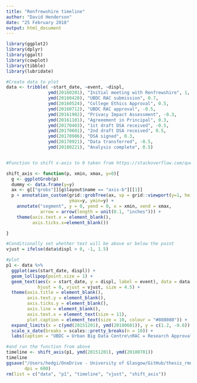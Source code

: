 ```yaml
---
title: "Renfrewshire timeline"
author: "David Henderson"
date: "25 February 2018"
output: html_document
---
```


```r
library(ggplot2)
library(dplyr)
library(ggalt)
library(cowplot)
library(tibble)
library(lubridate)

#Create data to plot
data <- tribble( ~start_date, ~event, ~displ,
                ymd(20160201), "Initial meeting with Renfrewshire", 1,
                ymd(20160428), "UBDC RAC submission", 0.7,
                ymd(20160524), "College Ethics Approval", 0.5,
                ymd(20160712), "UBDC RAC approval", -0.5,
                ymd(20161902), "Privacy Impact Assessment", -0.3,
                ymd(20161101), "Agreeement in Principal", 0.3,
                ymd(20170403), "1st draft DSA received", -0.5,
                ymd(20170601), "2nd draft DSA received", 0.5,
                ymd(20170906), "DSA signed", 0.3,
                ymd(20170921), "Data transferred", -0.5,
                ymd(20180221), "Analysis complete", 0.5)


#Function to shift x-axis to 0 taken from https://stackoverflow.com/questions/39071002/moving-x-or-y-axis-together-with-tick-labels-to-the-middle-of-a-single-ggplot-n

shift_axis <- function(p, xmin, xmax, y=0){
  g <- ggplotGrob(p)
  dummy <- data.frame(y=y)
  ax <- g[["grobs"]][g$layout$name == "axis-b"][[1]]
  p + annotation_custom(grid::grobTree(ax, vp = grid::viewport(y=1, height=sum(ax$height))), 
                        ymax=y, ymin=y) +
    annotate("segment", y = 0, yend = 0, x = xmin, xend = xmax, 
             arrow = arrow(length = unit(0.1, "inches"))) +
    theme(axis.text.x = element_blank(), 
          axis.ticks.x=element_blank())

}

#Conditionally set whether text will be above or below the point
vjust = ifelse(data$displ > 0, -1, 1.5)

#plot
p1 <- data %>% 
  ggplot(aes(start_date, displ)) +
  geom_lollipop(point.size = 1) +
  geom_text(aes(x = start_date, y = displ, label = event), data = data,
            hjust = 0, vjust = vjust, size = 4.5) +
  theme(axis.title = element_blank(),
        axis.text.y = element_blank(),
        axis.ticks.y = element_blank(),
        axis.line = element_blank(),
        axis.text.x = element_text(size = 11),
        plot.caption = element_text(size = 10, colour = "#808080")) +
  expand_limits(x = c(ymd(20151201), ymd(20180601)), y = c(1.2, -0.6)) +
  scale_x_date(breaks = scales::pretty_breaks(n = 10)) +
  labs(caption = "UBDC = Urban Big Data Centre\nRAC = Research Approvals Committee\nDSA = Data Sharing Agreement")

#and run the function from above
timeline <- shift_axis(p1, ymd(20151201), ymd(20180701))
timeline
ggsave("/Users/hedgi/OneDrive - University of Glasgow/GitHub/thesis_rmd/figures/chapter-renf/renf-timeline.png", timeline, height = 3, width = 12,
       dpi = 600)
rm(list = c("data", "p1", "timeline", "vjust", "shift_axis"))
```

